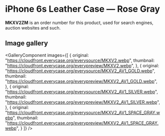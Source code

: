 
# iPhone 6s Leather Case — Rose Gray

<Callout type='info' emoji='👉🏻'>**MKXV2ZM** is an order number for this product, used for search engines, auction websites and such.</Callout>

## Image gallery

<GalleryComponent
    images={[
      {
        original: "https://cloudfront.everycase.org/everysource/MKXV2.webp",
        thumbnail: "https://cloudfront.everycase.org/everypreview/MKXV2.webp",
      },
      {
        original: "https://cloudfront.everycase.org/everysource/MKXV2_AV1_GOLD.webp",
        thumbnail: "https://cloudfront.everycase.org/everypreview/MKXV2_AV1_GOLD.webp",
      },
      {
        original: "https://cloudfront.everycase.org/everysource/MKXV2_AV1_SILVER.webp",
        thumbnail: "https://cloudfront.everycase.org/everypreview/MKXV2_AV1_SILVER.webp",
      },
      {
        original: "https://cloudfront.everycase.org/everysource/MKXV2_AV1_SPACE_GRAY.webp",
        thumbnail: "https://cloudfront.everycase.org/everypreview/MKXV2_AV1_SPACE_GRAY.webp",
      }
    ]}
  />
